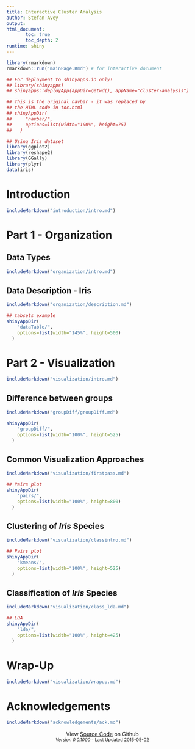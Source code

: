 ```yaml
---
title: Interactive Cluster Analysis
author: Stefan Avey
output:
html_document:
       toc: true
       toc_depth: 2
runtime: shiny
---
```


```r

library(rmarkdown)
rmarkdown::run('mainPage.Rmd') # for interactive document

## For deployment to shinyapps.io only!
## library(shinyapps)
## shinyapps::deployApp(appDir=getwd(), appName="cluster-analysis")

```

```r
## This is the original navbar - it was replaced by
## the HTML code in toc.html
## shinyAppDir(
##     "navbar/",
##     options=list(width="100%", height=75)
##   )
```

```r
## Using Iris dataset
library(ggplot2)
library(reshape2)
library(GGally)
library(plyr)
data(iris)
```

# Introduction
```r
includeMarkdown("introduction/intro.md")
```



# Part 1 - Organization
## Data Types
```r
includeMarkdown("organization/intro.md")
```



## Data Description - Iris
```r
includeMarkdown("organization/description.md")
```


```r
## tabsets example
shinyAppDir(
    "dataTable/",
    options=list(width="145%", height=500)
  )
```



# Part 2 - Visualization
```r
includeMarkdown("visualization/intro.md")
```


## Difference between groups

```r
includeMarkdown("groupDiff/groupDiff.md")

shinyAppDir(
    "groupDiff/",
    options=list(width="100%", height=525)
  )

```




## Common Visualization Approaches
```r
includeMarkdown("visualization/firstpass.md")
```

```r
## Pairs plot
shinyAppDir(
    "pairs/",
    options=list(width="100%", height=800)
  )
```



## Clustering of *Iris* Species
```r
includeMarkdown("visualization/classintro.md")
```

```r
## Pairs plot
shinyAppDir(
    "kmeans/",
    options=list(width="100%", height=525)
  )
```




## Classification of *Iris* Species
```r
includeMarkdown("visualization/class_lda.md")
```

```r
## LDA
shinyAppDir(
    "lda/",
    options=list(width="100%", height=425)
  )
```


# Wrap-Up
```r
includeMarkdown("visualization/wrapup.md")
```


# Acknowledgements
```r
includeMarkdown("acknowledgements/ack.md")
```


<footer>
<!-- <br><br/> -->
<center><medium>View <a href="http://github.com/stefanavey/cluster-analysis" target="_blank" title="Cluster Analysis Source Code">Source Code</a> on Github</medium></center>
<center><small><em>Version 0.0.1000</em> - Last Updated 2015-05-02</small></center>
</footer>



